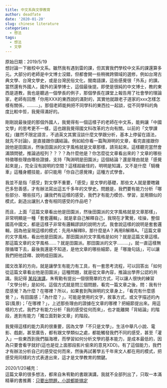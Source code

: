 ```yaml
---
title: 中文系與文學教育
author: deadfate
date: '2020-01-20'
slug: chinese literature
categories:
  - 想法
tags: 
  - 想法
  - 文學
---
```

原始日期：2019/5/19  
想討論一下敝校中文系。雖然我有遇到雷的課，但其實我們學校中文系的課還算多元。大部分的老師是中文博士沒錯，但都會開一些稍微跨領域的選修，例如台灣古典文學、台灣文學史，或是台灣民俗文化，閩南語課，這些感覺很「外系」的課。當然還有外國人，國外的漢學博士，這個最後提。即使是很純的中文博士，教的東西是道教，我也是聽過一個學長的例子，那個學長在課堂上報告用了社會學的理論家，老師有回應「你用XXX的東西說的滿對的，其實他就跟老子道家的xxx怎樣怎樣有關係，………」。那個老師能夠把不同學科的東西拉一起談，從不同學科的角度比較中哲，我覺得滿好的。

剛剛說最後提的那個外國人，我覺得有一個這樣子的老師在中文系，能夠讓「中國文學」的思考更不一樣，這也跟我覺得國文科改革的方向有關。以前的「文學課程」(雖然不限定語言，不過英文其實沒談什麼文學跟分析，基本上停留在語法，就先不討論)，是直接跟你講結論。例如給你看一篇陶淵明的文章，看完直接跟你說他是田園派，然後田園派的文字風格就是文章那樣，請背起來。這樣聽完當然會滿頭問號，推論過程列？？？？為什麼他是？你怎麼從文章看出來的？文章的哪些特徵哪些理由哪些證據，支持「陶淵明是田園派」這個結論？還是理由就是「感覺起來是」，完全沒有說明的空間？這樣超級怪的，明明是知識，又不是什麼「騎機車」這種身體技能，卻只能用「你自己感覺辣」這種方式學會。

我並不是指「感受」對文學不重要，「感受」是文學的基礎，那些文人就是要瞎雞巴多愁善感，才有辦法寫出這五千多年的文學史。問題是，我們要有能力分析「哪些部分、哪些技巧」讓我們有這樣的感受，我們才有能力模仿、學習，並用類似的模式，創造出讓別人會有相同感受的作品吧？

而且，上面「這篇文章看出他是田園派，然後田園派的文字風格就是文章那樣」，非常明顯是一種「套套邏輯」，就是拿自己解釋自己，我現在才驚覺，哇操，整個國高中國文，都是這樣子非常有邏輯謬誤的說明方式。我會說這樣的說明是套套邏輯，因為他呈現這樣的模式：先用A解釋B，那什麼是A？再用B解釋A。「這篇文章的文字風格，看出他是田園派。那田園派的文字風格是如何？就是這篇文章這樣。那這篇文章的文字風格……？就是田園派。那田園派的文字………」，就一直這樣無限循環下去，最後我還是不知道，是他文章的哪些細節，是「哪幾句話」，可以讓我們把他詮釋、說明成田園派。

國文改革的方向，就是讓學生有能力有工具，有一套思考流程，可以回答出「如何從這篇文章看出他是田園派」這種問題，就是從文章內容，推論出學界公認的共識。我記得 [某段演講](https://youtu.be/t6GKtMNyFAI)，朱宥勳有提出一個很簡單的方式，可以讓人很快的練習「文學分析」是如何。這個方式就是問三個問題，看完一篇文章之後，問：我有什麼感覺？為什麼？在哪裡？所以，如果套到陶淵明的文章身上，「看完有什麼感覺？」，有田園感；「為什麼？」，可能是使用的文字，敘事方式，或文字描述的內容(風景)；「在哪裡？」，上述那些理由的證據在文章的哪裡？把細節提出來。用這樣的方式，我們才有能力分析「我的感受從何而來」，也才能離開「背結論」的階段，進到有能力「獨立面對新文章」的階段。

我覺得這樣的能力真的很重要，因為文學「不只是文學」，生活中舉凡小說、電影、戲劇，甚至廣告，都有跟文學類似之處，都能觸發我們不同的感受，甚至「灌入」一些東西到我們腦海裡，而學習如何分析文學的基本能力，是成本最低的，因為只要會看字就好(這也是從上面那段影片偷來的意見XDD)。有了這個能力，我們才有辦法分析自己的感受從何而來，然後再試著學五千年來文人都在用的模式，把感受用同樣的方式表達出來，這才是文學教育的關鍵。  

2020/1/20補充：  
這篇文章的很多想法，都來自朱宥勳的書跟演講，我就不全部列出了，只取一本滿精華的書推薦：[只要出問題，小說都能搞定](https://www.books.com.tw/products/0010747442)